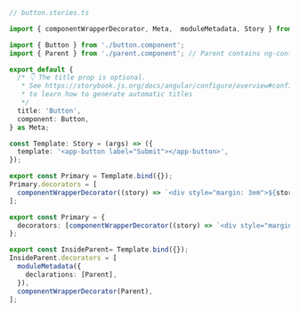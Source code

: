 ```ts
// button.stories.ts

import { componentWrapperDecorator, Meta,  moduleMetadata, Story } from '@storybook/angular';

import { Button } from './button.component';
import { Parent } from './parent.component'; // Parent contains ng-content

export default {
  /* 👇 The title prop is optional.
   * See https://storybook.js.org/docs/angular/configure/overview#configure-story-loading
   * to learn how to generate automatic titles
   */
  title: 'Button',
  component: Button,
} as Meta;

const Template: Story = (args) => ({
  template: '<app-button label="Submit"></app-button>',
});

export const Primary = Template.bind({});
Primary.decorators = [
  componentWrapperDecorator((story) => `<div style="margin: 3em">${story}</div>`),
];

export const Primary = {
  decorators: [componentWrapperDecorator((story) => `<div style="margin: 3em">${story}</div>`)],
};

export const InsideParent= Template.bind({});
InsideParent.decorators = [
  moduleMetadata({
    declarations: [Parent],
  }),
  componentWrapperDecorator(Parent),
];
```